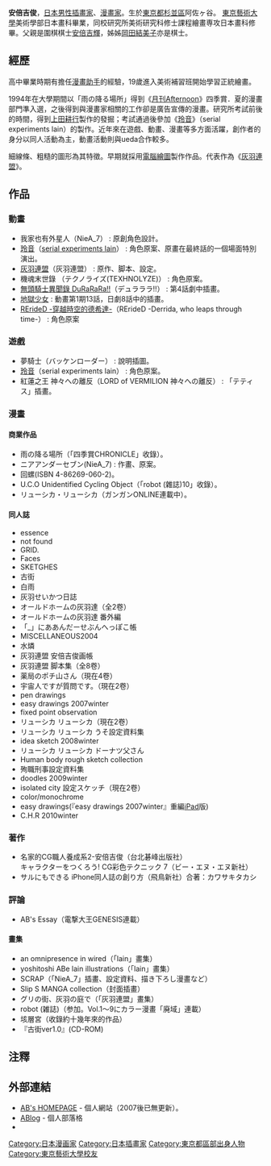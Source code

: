 {{Infobox Artist
| name          = 安倍吉俊
| image         = Yoshitoshi Abe 20110630.jpg
| kana          = あべよしとし
| romaji        = Abe Yoshitoshi
| birthdate     = {{Birth date and age|1971|8|3|mf=y}}
| location      = {{flagicon|Japan}}[[日本|日本]][[東京都|東京都]][[杉並区|杉並区]]
| field         = [[插畫家|插畫家]]、[[漫畫家|漫畫家]]
| training      = [[東京藝術大學|東京藝術大學]]研究所美術研究科
| works         = [[灰羽連盟|灰羽連盟]]
| website       = [http://abworks.blog83.fc2.com/ ABlog] 
}}
'''安倍吉俊'''{{BD|1971年|8月3日|catIdx=Abe Yoshitoshi}}，[[日本|日本]][[男性|男性]][[插畫家|插畫家]]、[[漫畫家|漫畫家]]。生於[[東京都|東京都]][[杉並區|杉並區]]阿佐ヶ谷。
[[東京藝術大學|東京藝術大學]]美術學部日本畫科畢業，同校研究所美術研究科修士課程繪畫専攻日本畫科修畢。父親是圍棋棋士[[安倍吉輝|安倍吉輝]]，姊姊[[岡田結美子|岡田結美子]]亦是棋士。

== 經歷 ==
高中畢業時期有擔任[[漫畫助手|漫畫助手]]的經驗，19歲進入美術補習班開始學習正統繪畫。

1994年在大學期間以「雨の降る場所」得到《[[月刊Afternoon|月刊Afternoon]]》四季賞．夏的漫畫部門準入選，之後得到與漫畫家相關的工作卻是廣告宣傳的漫畫。研究所考試前後的時間，得到[[上田耕行|上田耕行]]製作的發掘；考試通過後參加《[[玲音|玲音]]》（serial experiments lain）的製作。近年來在遊戲、動畫、漫畫等多方面活躍，創作者的身分以同人活動為主，動畫活動則與ueda合作較多。

細線條、粗糙的圖形為其特徵。早期就採用[[電腦繪圖|電腦繪圖]]製作作品。代表作為《[[灰羽連盟|灰羽連盟]]》。

== 作品 ==
=== 動畫 ===
* 我家也有外星人（NieA_7） : 原創角色設計。
* [[玲音|玲音]]（[[玲音|serial experiments lain]]） : 角色原案、原畫在最終話的一個場面特別演出。
* [[灰羽連盟|灰羽連盟]]（灰羽連盟） : 原作、脚本、設定。
* 機魂末世錄 （テクノライズ(TEXHNOLYZE)） : 角色原案。
* [[無頭騎士異聞錄_DuRaRaRa!!|無頭騎士異聞錄 DuRaRaRa!!]]（デュラララ!!） : 第4話劇中插畫。
* [[地獄少女|地獄少女]] : 動畫第1期13話，日劇8話中的插畫。
* [[RErideD_-穿越時空的德希達-|RErideD -穿越時空的德希達-]]（RErideD -Derrida, who leaps through time-） : 角色原案

=== 遊戲 ===
* 夢騎士（バッケンローダー） : 說明插圖。
* [[玲音|玲音]]（serial experiments lain） : 角色原案。
* 紅蓮之王 神々への離反（LORD of VERMILION 神々への離反） : 「テティス」插畫。

=== 漫畫 ===
==== 商業作品 ====
* 雨の降る場所（「四季賞CHRONICLE」收錄）。
* ニアアンダーセブン(NieA_7) : 作畫、原案。
* 回螺(ISBN 4-86269-060-2)。
* U.C.O Unidentified Cycling Object（「robot (雜誌)10」收錄）。
* リューシカ・リューシカ（ガンガンONLINE連載中）。

==== 同人誌 ====
* essence
* not found
* GRID.
* Faces
* SKETGHES
* 古街
* 白雨
* 灰羽せいかつ日誌
* オールドホームの灰羽達（全2卷）
* オールドホームの灰羽達 番外編
* 「_」にああんだーせぶんへっぽこ帳
* MISCELLANEOUS2004
* 水燐
* 灰羽連盟 安倍吉俊画帳
* 灰羽連盟 脚本集（全8卷）
* 薬局のポチ山さん（現在4卷）
* 宇宙人ですが質問です。（現在2卷）
* pen drawings
* easy drawings 2007winter
* fixed point observation
* リューシカ リューシカ（現在2卷）
* リューシカ リューシカ うそ設定資料集
* idea sketch 2008winter
* リューシカ リューシカ ドーナツ父さん
* Human body rough sketch collection
* 殉職刑事設定資料集
* doodles 2009winter
* isolated city 設定スケッチ（現在2卷）
* color/monochrome
* easy drawings(『easy drawings 2007winter』重編[[iPad|iPad]]版)
* C.H.R 2010winter

=== 著作 ===
* 名家的CG職人養成系2-安倍吉俊（台北碁峰出版社）<br />キャラクターをつくろう! CG彩色テクニック 7（ビー・エヌ・エヌ新社）
* サルにもできる iPhone同人誌の創り方（飛鳥新社）合著：カワサキタカシ

=== 評論 ===
* AB's Essay（電撃大王GENESIS連載）

==== 畫集 ====
* an omnipresence in wired（「lain」畫集）
* yoshitoshi ABe lain illustrations（「lain」畫集）
* SCRAP（「NieA_7」插畫、設定資料、描き下ろし漫畫など）
* Slip S MANGA collection（封面插畫）
* グリの街、灰羽の庭で（「灰羽連盟」畫集）
* robot (雑誌)（参加。Vol.1〜9にカラー漫畫「廃域」連載）
* 垓層宮（收錄約十幾年來的作品）
* 『古街ver1.0』(CD-ROM)

== 注釋 ==
<references />

== 外部連結 ==
* [https://web.archive.org/web/20030920060727/http://homepage.mac.com/abworks/ AB's HOMEPAGE] - 個人網站（2007後已無更新）。
* [http://abworks.blog83.fc2.com/ ABlog]{{Wayback|url=http://abworks.blog83.fc2.com/ |date=20111007054803 }} - 個人部落格
* {{Twitter|abfly|安倍吉俊 yoshitoshi ABe}}

{{Authority control}}
{{DEFAULTSORT:Abe Yoshitoshi}}
[[Category:日本漫画家|Category:日本漫画家]]
[[Category:日本插畫家|Category:日本插畫家]]
[[Category:東京都區部出身人物|Category:東京都區部出身人物]]
[[Category:東京藝術大學校友|Category:東京藝術大學校友]]